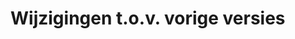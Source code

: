 # Wijzigingen t.o.v. vorige versies

<!--
Omschrijf hier welke wijzigingen er gebeurd zijn ten opzichte van de vorige versie. 
Vermeld bij elk versienummer, de reden van de wijziging en - wanneer relevant - een beknopte beschrijving van de wijziging.
Gesorteerd van recent naar oud. E.g.

2020.2: 
  - Toevoeging van ontbrekende stap in het stappenplan
  - Verbetering van schrijffouten
2020.1: 
  - Eerste versie van het protocol
-->
